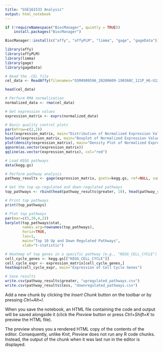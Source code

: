 ---
title: "GSE161533 Analysis"
output: html_notebook
---

```{r}
if (!requireNamespace("BiocManager", quietly = TRUE))
    install.packages("BiocManager")

BiocManager::install(c("affy", "affyPLM", "limma", "gage", "gageData"))

library(affy)
library(affyPLM)
library(limma)
library(gage)
library(gageData)

# Read the .CEL file
cel_data <- ReadAffy(filenames="GSM4909596_20200609-190360C_121P_HG-U133_Plus_2_.CEL")

```
```{r}
head(cel_data)
```

```{r}

# Perform RMA normalization
normalized_data <- rma(cel_data)

# Get expression values
expression_matrix <- exprs(normalized_data)

# Basic quality control plots
par(mfrow=c(2,2))
hist(expression_matrix, main="Distribution of Normalized Expression Values", xlab="Expression")
boxplot(expression_matrix, main="Boxplot of Normalized Expression Values", ylab="Expression")
plot(density(expression_matrix), main="Density Plot of Normalized Expression Values")
qqnorm(as.vector(expression_matrix))
qqline(as.vector(expression_matrix), col="red")

# Load KEGG pathways
data(kegg.gs)

# Perform pathway analysis
pathway_results <- gage(expression_matrix, gsets=kegg.gs, ref=NULL, samp=NULL)

# Get the top up-regulated and down-regulated pathways
top_pathways <- rbind(head(pathway_results$greater, 10), head(pathway_results$less, 10))

# Print top pathways
print(top_pathways)

# Plot top pathways
par(mar=c(5,20,4,2))
barplot(top_pathways$stat, 
        names.arg=rownames(top_pathways), 
        horiz=TRUE, 
        las=1, 
        main="Top 10 Up and Down Regulated Pathways",
        xlab="t-statistic")

# Heatmap of top genes in a specific pathway (e.g., "KEGG_CELL_CYCLE")
cell_cycle_genes <- kegg.gs[["KEGG_CELL_CYCLE"]]
cell_cycle_expr <- expression_matrix[cell_cycle_genes,]
heatmap(cell_cycle_expr, main="Expression of Cell Cycle Genes")

# Save results
write.csv(pathway_results$greater, "upregulated_pathways.csv")
write.csv(pathway_results$less, "downregulated_pathways.csv")

```

Add a new chunk by clicking the *Insert Chunk* button on the toolbar or by pressing *Ctrl+Alt+I*.

When you save the notebook, an HTML file containing the code and output will be saved alongside it (click the *Preview* button or press *Ctrl+Shift+K* to preview the HTML file).

The preview shows you a rendered HTML copy of the contents of the editor. Consequently, unlike *Knit*, *Preview* does not run any R code chunks. Instead, the output of the chunk when it was last run in the editor is displayed.
